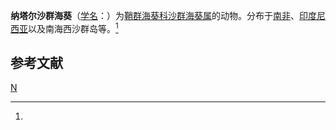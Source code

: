 {{Speciesbox 
| taxon = Palythoa natalensis
| authority =  (Carlgren, 1938)<ref name='id9859'>{{cite web| url =http://www.bioinfo.cn/db05/BjdwSpecies.php?action=view&id=9859| title =纳塔尔沙群海葵| work =《中国动物物种编目数据库》| publisher =中国科学院微生物研究所| author =中国科学院动物研究所| accessdate =2009-04-16| deadurl =yes| archiveurl =https://web.archive.org/web/20160305101113/http://www.bioinfo.cn/db05/BjdwSpecies.php?action=view&id=9859| archivedate =2016-03-05}}</ref>
}}

'''纳塔尔沙群海葵'''（[[学名|学名]]：{{lang|la|''Palythoa natalensis''}}）为[[鞘群海葵科|鞘群海葵科]][[沙群海葵属|沙群海葵属]]的动物。分布于[[南非|南非]]、[[印度尼西亚|印度尼西亚]]以及南海西沙群岛等。<ref name='id9859'/>

== 参考文献 ==
{{reflist}}

{{Wikispecies|Palythoa natalensis}}
{{Taxonbar|from=Q3937875}}

[[Category:沙群海葵属|N]]


{{Cnidarian-stub}}